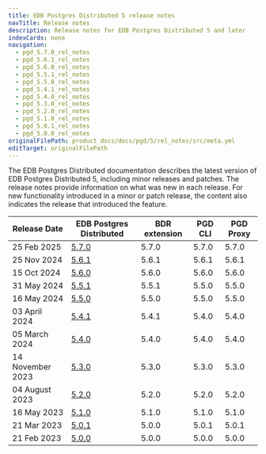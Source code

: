 ```yaml
---
title: EDB Postgres Distributed 5 release notes
navTitle: Release notes
description: Release notes for EDB Postgres Distributed 5 and later
indexCards: none
navigation:
  - pgd_5.7.0_rel_notes
  - pgd_5.6.1_rel_notes
  - pgd_5.6.0_rel_notes
  - pgd_5.5.1_rel_notes
  - pgd_5.5.0_rel_notes
  - pgd_5.4.1_rel_notes
  - pgd_5.4.0_rel_notes
  - pgd_5.3.0_rel_notes
  - pgd_5.2.0_rel_notes
  - pgd_5.1.0_rel_notes
  - pgd_5.0.1_rel_notes
  - pgd_5.0.0_rel_notes
originalFilePath: product_docs/docs/pgd/5/rel_notes/src/meta.yml
editTarget: originalFilePath
---
```



The EDB Postgres Distributed documentation describes the latest version of EDB Postgres Distributed 5, including minor releases and patches. The release notes provide information on what was new in each release. For new functionality introduced in a minor or patch release, the content also indicates the release that introduced the feature.


| Release Date | EDB Postgres Distributed | BDR extension | PGD CLI | PGD Proxy |
|---|---|---|---|---|
| 25 Feb 2025 | [5.7.0](./pgd_5.7.0_rel_notes) | 5.7.0 | 5.7.0 | 5.7.0 |
| 25 Nov 2024 | [5.6.1](./pgd_5.6.1_rel_notes) | 5.6.1 | 5.6.1 | 5.6.1 |
| 15 Oct 2024 | [5.6.0](./pgd_5.6.0_rel_notes) | 5.6.0 | 5.6.0 | 5.6.0 |
| 31 May 2024 | [5.5.1](./pgd_5.5.1_rel_notes) | 5.5.1 | 5.5.0 | 5.5.0 |
| 16 May 2024 | [5.5.0](./pgd_5.5.0_rel_notes) | 5.5.0 | 5.5.0 | 5.5.0 |
| 03 April 2024 | [5.4.1](./pgd_5.4.1_rel_notes) | 5.4.1 | 5.4.0 | 5.4.0 |
| 05 March 2024 | [5.4.0](./pgd_5.4.0_rel_notes) | 5.4.0 | 5.4.0 | 5.4.0 |
| 14 November 2023 | [5.3.0](./pgd_5.3.0_rel_notes) | 5.3.0 | 5.3.0 | 5.3.0 |
| 04 August 2023 | [5.2.0](./pgd_5.2.0_rel_notes) | 5.2.0 | 5.2.0 | 5.2.0 |
| 16 May 2023 | [5.1.0](./pgd_5.1.0_rel_notes) | 5.1.0 | 5.1.0 | 5.1.0 |
| 21 Mar 2023 | [5.0.1](./pgd_5.0.1_rel_notes) | 5.0.0 | 5.0.1 | 5.0.1 |
| 21 Feb 2023 | [5.0.0](./pgd_5.0.0_rel_notes) | 5.0.0 | 5.0.0 | 5.0.0 |
